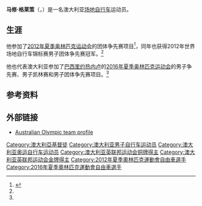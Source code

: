 {{Expand language|1=en|time=2020-10-20T00:48:38+00:00}}
'''马修·格莱策'''（{{lang-en|Matthew Glaetzer}}，{{bd|1992年|8月24日||}}）是一名澳大利亚[[场地自行车|场地自行车]]运动员。

==生涯==
他参加了[[2012年夏季奥林匹克运动会|2012年夏季奥林匹克运动会]]的团体争先赛项目<ref>{{cite web|url=http://www.london2012.com/athlete/glaetzer-matthew-1090648/|title=Matthew Glaetzer|work=London 2012|accessdate=2020-09-21|archiveurl=https://web.archive.org/web/20121031001939/http://www.london2012.com/athlete/glaetzer-matthew-1090648/|archivedate=2012-10-31}}</ref>，同年也获得2012年世界场地自行车锦标赛男子团体争先赛冠军。<ref name="adelaidenow" />

他也代表澳大利亚参加了[[巴西|巴西]][[里约热内卢|里约热内卢]]的[[2016年夏季奥林匹克运动会|2016年夏季奥林匹克运动会]]的男子争先赛、男子凯林赛和男子团体争先赛项目。<ref name="rio2016" />

==参考资料==
{{reflist|refs=
<ref name="adelaidenow">{{cite web |url=https://www.adelaidenow.com.au/sport/accidental-cyclist-atthew-glaetzer-keeps-the-faith/news-story/60071a553d2043635783ba0a009d8e95 |title=Accidental cyclist Matthew Glaetzer keeps the faith |date=2012-05-18 |accessdate=2012-05-18 |work=adelaidenow.com.au |archiveurl=https://archive.is/uUGtx |archivedate=2020-09-21}}</ref>
<ref name="rio2016">{{cite web |url=https://www.rio2016.com/en/athlete/matthew-glaetzer |title=Matthew Glaetzer|accessdate=2016-08-12 |work=Rio 2016|archiveurl=https://web.archive.org/web/20161126055553/https://www.rio2016.com/en/athlete/matthew-glaetzer|archivedate=2016-11-26}}</ref>
}}

==外部链接==
*[http://london2012.olympics.com.au/athlete/matthew-glaetzer Australian Olympic team profile] {{Wayback|url=http://london2012.olympics.com.au/athlete/matthew-glaetzer |date=20131231021841 }}

{{DEFAULTSORT:Glaetzer, Matthew}}
[[Category:澳大利亞基督徒|Category:澳大利亞基督徒]]
[[Category:澳大利亚男子自行车运动员|Category:澳大利亚男子自行车运动员]]
[[Category:澳大利亚奥运自行车运动员|Category:澳大利亚奥运自行车运动员]]
[[Category:澳大利亚英联邦运动会铜牌得主|Category:澳大利亚英联邦运动会铜牌得主]]
[[Category:澳大利亚英联邦运动会金牌得主|Category:澳大利亚英联邦运动会金牌得主]]
[[Category:2012年夏季奧林匹克運動會自由車選手|Category:2012年夏季奧林匹克運動會自由車選手]]
[[Category:2016年夏季奧林匹克運動會自由車選手|Category:2016年夏季奧林匹克運動會自由車選手]]